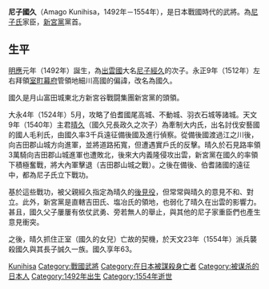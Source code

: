 {{multiple issues|{{unreferenced|time=2016-10-17T10:26:21+00:00}}
}}
'''尼子國久'''（Amago Kunihisa，1492年－1554年），是日本戰國時代的武將。為[[尼子氏|尼子氏]]家臣，[[新宮黨|新宮黨]]黨首。

== 生平 ==
[[明應_(日本)|明應]]元年（1492年）誕生，為[[出雲國|出雲國]]大名[[尼子經久|尼子經久]]的次子。永正9年（1512年）左右拜領[[室町幕府|室町幕府]]管領地細川高國的偏諱，改名為國久。

國久是月山富田城東北方新宮谷戰闘集團新宮黨的頭領。

大永4年（1524年）5月，攻略了伯耆國尾高城、不動城、羽衣石城等諸城。天文9年（1540年）主君[[尼子晴久|晴久]]（國久兄長政久之次子）為牽制大内氏，出名討伐安藝國的國人毛利氏，由國久率3千兵遠征備後國及進行偵察。從備後國渡過江之川後，向吉田郡山城方向進軍，並將道路拓寬，但遭遇實戶氏的反擊。晴久於石見路率領3萬騎向吉田郡山城進軍也遭敗北，後來大内義隆侵攻出雲，新宮黨在國久的率領下積極奮戰，將大內軍擊退（吉田郡山城之戰）。之後在備後、伯耆諸國的遠征中，都為尼子氏立下戰功。

基於這些戰功，被父親經久指定為晴久的[[後見役|後見役]]，但常常與晴久的意見不和、對立。此外，新宮黨是直轄吉田氏、塩冶氏的領地，也弱化了晴久在出雲的影響力。甚且，國久父子屢屢有依仗武勇、旁若無人的舉止，與其他的尼子家重臣們也產生意見衝突。

之後，晴久抓住正室（國久的女兒）亡故的契機，於天文23年（1554年）派兵襲殺國久與其長子誠久一族。國久享年63。

{{DEFAULTSORT:Amago Kunihisa}}
[[Category:尼子氏|Kunihisa]]
[[Category:戰國武將|Category:戰國武將]]
[[Category:在日本被謀殺身亡者|Category:在日本被謀殺身亡者]]
[[Category:被谋杀的日本人|Category:被谋杀的日本人]]
[[Category:1492年出生|Category:1492年出生]]
[[Category:1554年逝世|Category:1554年逝世]]
